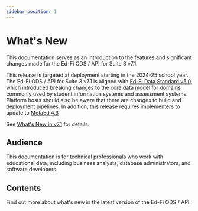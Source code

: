 ```yaml
---
sidebar_position: 1
---
```


# What's New

This documentation serves as an introduction to the features and significant
changes made for the Ed-Fi ODS / API for Suite 3 v7.1.

This release is targeted at deployment starting in the 2024-25 school year. The
Ed-Fi ODS / API for Suite 3 v7.1 is aligned with [Ed-Fi Data Standard
v5.0](https://edfi.atlassian.net/wiki/spaces/EFDS5/overview), which introduced breaking changes to the core data model for
[domains](https://edfi.atlassian.net/wiki/display/EFDS5/What%27s+New+-+v5.0) commonly used by student information systems and assessment systems. Platform hosts should also be aware that there are changes to build and
deployment pipelines. In addition, this release requires implementers to update to [MetaEd
4.3](https://edfi.atlassian.net/wiki/spaces/METAED20/overview)

See [What's New in v7.1](./whats-new-in-this-release.md) for details.

## Audience

This documentation is for technical professionals who work with educational
data, including business analysts, database administrators, and
software developers.

## Contents

Find out more about what's new in the latest version of the Ed-Fi ODS / API:


<DocCardList />
